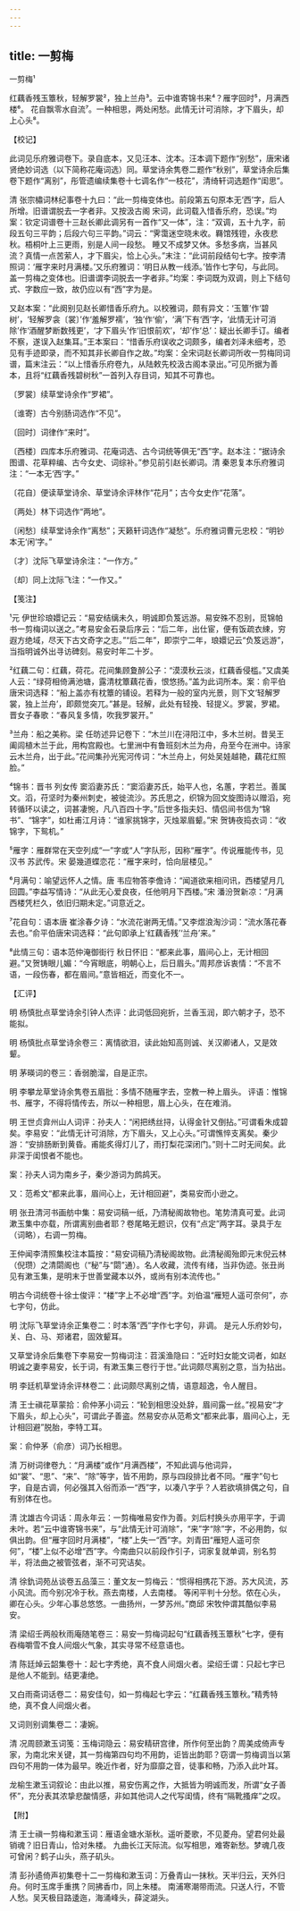 ```yaml
---
---
---
```

title: 一剪梅
---



一剪梅¹





红藕香残玉簟秋，轻解罗裳²，独上兰舟³。云中谁寄锦书来⁴？雁字回时⁵，月满西楼⁶。 花自飘零水自流⁷。一种相思，两处闲愁。此情无计可消除，才下眉头，却上心头⁸。

【校记】

此词见乐府雅词卷下。录自底本，又见汪本、沈本。汪本调下题作“别愁”，唐宋诸贤绝妙词选（以下简称花庵词选）同。草堂诗余隽卷二题作“秋别”，草堂诗余后集卷下题作“离别”，彤管遗编续集卷十七调名作“一枝花”，清绮轩词选题作“闺思”。

清 张宗橚词林纪事卷十九曰：“此一剪梅变体也。前段第五句原本无‘西’字，后人所增。旧谱谓脱去一字者非。又按汲古阁 宋词，此词载入惜香乐府，恐误。”均案：钦定词谱卷十三赵长卿此调另有一首作“又一体”，注：“双调，五十九字，前段五句三平韵；后段六句三平韵。”词云：“霁霭迷空晓未收。羇馆残镫，永夜悲秋。梧桐叶上三更雨，别是人间一段愁。 睡又不成梦又休。多愁多病，当甚风流？真情一点苦萦人，才下眉尖，恰上心头。”末注：“此词前段结句七字。按李清照词：‘雁字来时月满楼。’又乐府雅词：‘明日从教一线添。’皆作七字句，与此同。盖一剪梅之变体也。旧谱谓李词脱去一字者非。”均案：李词既为双调，则上下结句式、字数应一致，故仍应以有“西”字为是。

又赵本案：“此阕别见赵长卿惜香乐府九。以校雅词，颇有异文：‘玉簟’作‘碧树’，‘轻解罗衾〔裳〕’作‘羞解罗襦’，‘独’作‘偷’，‘满’下有‘西’字，‘此情无计可消除’作‘酒醒梦断数残更’，‘才下眉头’作‘旧恨前欢’，‘却’作‘总’：疑出长卿手订。编者不察，遂误入赵集耳。”王本案曰：“惜香乐府误收之词颇多，编者刘泽未细考，恐见有手迹即录，而不知其非长卿自作之故。”均案：全宋词赵长卿词所收一剪梅同词谱，篇末注云：“以上惜香乐府卷九，从陆敕先校汲古阁本录出。”可见所据为善本，且将“红藕香残碧树秋”一首列入存目词，知其不可靠也。

〔罗裳〕续草堂诗余作“罗裙”。

〔谁寄〕古今别肠词选作“不见”。

〔回时〕词律作“来时”。

〔西楼〕四库本乐府雅词、花庵词选、古今词统等俱无“西”字。赵本注：“据诗余图谱、花草粹编、古今女史、词综补。”参见前引赵长卿词。清 秦恩复本乐府雅词注：“一本无‘西’字。”

〔花自〕便读草堂诗余、草堂诗余评林作“花月”；古今女史作“花落”。

〔两处〕林下词选作“两地”。

〔闲愁〕续草堂诗余作“离愁”；天籁轩词选作“凝愁”。乐府雅词曹元忠校：“明钞本无‘闲’字。”

〔才〕沈际飞草堂诗余注：“一作方。”

〔却〕同上沈际飞注：“一作又。”

【笺注】

¹元 伊世珍琅嬛记云：“易安结缡未久，明诚即负笈远游。易安殊不忍别，觅锦帕书一剪梅词以送之。”考易安金石录后序云：“后二年，出仕宦，便有饭疏衣綀，穷遐方绝域，尽天下古文奇字之志。”“后二年”，即崇宁二年，琅嬛记云“负笈远游”，当指明诚外出寻访碑刻。易安时年二十岁。

²红藕二句：红藕，荷花。花间集顾夐醉公子：“漠漠秋云淡，红藕香侵槛。”又虞美人云：“绿荷相倚满池塘，露清枕簟藕花香，恨悠扬。”盖为此词所本。案：俞平伯唐宋词选释：“船上盖亦有枕簟的铺设。若释为一般的室内光景，则下文‘轻解罗裳，独上兰舟’，即颇觉突兀。”甚是。轻解，此处有轻挽、轻提义。罗裳，罗裙。晋女子春歌：“春风复多情，吹我罗裳开。”

³兰舟：船之美称。梁 任昉述异记卷下：“木兰川在浔阳江中，多木兰树。昔吴王 阖闾植木兰于此，用构宫殿也。七里洲中有鲁班刻木兰为舟，舟至今在洲中。诗家云木兰舟，出于此。”花间集孙光宪河传词：“木兰舟上，何处吴娃越艳，藕花红照脸。”

⁴锦书：晋书 列女传 窦滔妻苏氏：“窦滔妻苏氏，始平人也，名蕙，字若兰。善属文。滔，苻坚时为秦州刺史，被徙流沙。苏氏思之，织锦为回文旋图诗以赠滔，宛转循环以读之，词甚凄惋，凡八百四十字。”后世多指夫妇、情侣间书信为“锦书”、“锦字”，如杜甫江月诗：“谁家挑锦字，灭烛翠眉颦。”宋 贺铸夜捣衣词：“收锦字，下鸳机。”

⁵雁字：雁群常在天空列成“一”字或“人”字队形，因称“雁字”。传说雁能传书，见汉书 苏武传。宋 晏幾道蝶恋花：“雁字来时，恰向层楼见。”

⁶月满句：喻望远怀人之情。唐 韦应物答李儋诗：“闻道欲来相问讯，西楼望月几回圆。”李益写情诗：“从此无心爱良夜，任他明月下西楼。”宋 潘汾贺新凉：“月满西楼凭栏久，依旧归期未定。”词意近之。

⁷花自句：语本唐 崔涂春夕诗：“水流花谢两无情。”又李煜浪淘沙词：“流水落花春去也。”俞平伯唐宋词选释：“此句即承上‘红藕香残’‘兰舟’来。”

⁸此情三句：语本范仲淹御街行 秋日怀旧：“都来此事，眉间心上，无计相回避。”又贺铸眼儿媚：“今宵眼底，明朝心上，后日眉头。”周邦彦诉衷情：“不言不语，一段伤春，都在眉间。”意皆相近，而变化不一。

【汇评】

明 杨慎批点草堂诗余引钟人杰评：此词低回宛折，兰香玉润，即六朝才子，恐不能拟。

明 杨慎批点草堂诗余卷三：离情欲泪，读此始知高则诚、关汉卿诸人，又是效颦。

明 茅暎词的卷三：香弱脆溜，自是正宗。

明 李攀龙草堂诗余隽卷五眉批：多情不随雁字去，空教一种上眉头。 评语：惟锦书、雁字，不得将情传去，所以一种相思，眉上心头，在在难消。

明 王世贞弇州山人词评：孙夫人：“闲把绣丝挦，认得金针又倒拈。”可谓看朱成碧矣。李易安：“此情无计可消除，方下眉头，又上心头。”可谓憔悴支离矣。秦少游：“安排肠断到黄昏。甫能炙得灯儿了，雨打梨花深闭门。”则十二时无间矣。此非深于闺恨者不能也。

案：孙夫人词为南乡子，秦少游词为鹧鸪天。

又：范希文“都来此事，眉间心上，无计相回避”，类易安而小逊之。

明 张丑清河书画舫中集：易安词稿一纸，乃清秘阁故物也。笔势清真可爱。此词漱玉集中亦载，所谓离别曲者耶？卷尾略无题识，仅有“点定”两字耳。录具于左（词略），右调一剪梅。

王仲闻李清照集校注本篇按：“易安词稿乃清秘阁故物。此清秘阁殆即元末倪云林（倪瓒）之清閟阁也（“秘”与“閟”通）。名人收藏，流传有绪，当非伪迹。张丑尚见有漱玉集，是明末于世善堂藏本以外，或尚有别本流传也。”

明古今词统卷十徐士俊评：“楼”字上不必增“西”字。刘伯温“雁短人遥可奈何”，亦七字句，仿此。

明 沈际飞草堂诗余正集卷二：时本落“西”字作七字句，非调。 是元人乐府妙句，关、白、马、郑诸君，固效颦耳。

又草堂诗余后集卷下李易安一剪梅词注：苕溪渔隐曰：“近时妇女能文词者，如赵明诚之妻李易安，长于词，有漱玉集三卷行于世。”此词颇尽离别之意，当为拈出。

明 李廷机草堂诗余评林卷二：此词颇尽离别之情，语意超逸，令人醒目。

清 王士禛花草蒙拾：俞仲茅小词云：“轮到相思没处辞，眉间露一丝。”视易安“才下眉头，却上心头”，可谓此子善盗。然易安亦从范希文“都来此事，眉间心上，无计相回避”脱胎，李特工耳。

案：俞仲茅（俞彦）词乃长相思。

清 万树词律卷九：“月满楼”或作“月满西楼”，不知此调与他词异，如“裳”、“思”、“来”、“除”等字，皆不用韵，原与四段排比者不同。“雁字”句七字，自是古调，何必强其入俗而添一“西”字，以凑八字乎？人若欲填排偶之句，自有别体在也。

清 沈雄古今词话：周永年云：一剪梅唯易安作为善。刘后村换头亦用平字，于调未叶。若“云中谁寄锦书来”，与“此情无计可消除”，“来”字“除”字，不必用韵，似俱出韵。但“雁字回时月满楼”，“楼”上失一“西”字。刘青田“雁短人遥可奈何”，“楼”上似不必增“西”字。今南曲只以前段作引子，词家复就单调，别名剪半，将法曲之被管弦者，渐不可究诘矣。

清 徐釚词苑丛谈卷五品藻三：董文友一剪梅云：“惯得相携花下游。苏大风流，苏小风流。而今别况冷于秋。燕去南楼，人去南楼。 等闲平判十分愁。侬在心头，卿在心头。少年心事总悠悠。一曲扬州，一梦苏州。”商邱 宋牧仲谓其酷似李易安。

清 梁绍壬两般秋雨庵随笔卷三：易安一剪梅词起句“红藕香残玉簟秋”七字，便有吞梅嚼雪不食人间烟火气象，其实寻常不经意语也。

清 陈廷焯云韶集卷十：起七字秀绝，真不食人间烟火者。梁绍壬谓：只起七字已是他人不能到。结更凄绝。

又白雨斋词话卷二：易安佳句，如一剪梅起七字云：“红藕香残玉簟秋。”精秀特绝，真不食人间烟火者。

又词则别调集卷二：凄婉。

清 况周颐漱玉词笺：玉梅词隐云：易安精研宫律，所作何至出韵？周美成倚声专家，为南北宋关键，其一剪梅第四句均不用韵，讵皆出韵耶？窃谓一剪梅调当以第四句不用韵一体为最早。晚近作者，好为靡靡之音，徒事和畅，乃添入此叶耳。

龙榆生漱玉词叙论：由此以推，易安伤离之作，大抵皆为明诚而发，所谓“女子善怀”，充分表其浓挚悲酸情感，非如其他词人之代写闺情，终有“隔靴搔痒”之叹。

【附】

清 王士禛一剪梅和漱玉词：雁语金塘水渐秋。遥听菱歌，不见菱舟。望君何处最销魂？旧日青山，恰对朱楼。 九曲长江天际流。似写相思，难寄新愁。梦魂几夜可曾闲？鹤子山头，燕子矶头。

清 彭孙遹倚声初集卷十二一剪梅和漱玉词：万叠青山一抹秋。天半归云，天外归舟。何时玉席手重携？同拂香巾，同上朱楼。 南浦寒潮带雨流。只送人行，不管人愁。吴天极目路逶迤，海涌峰头，薛淀湖头。